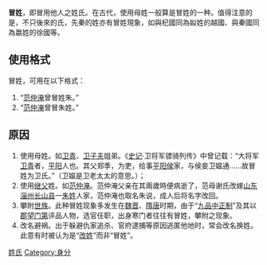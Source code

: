{{expand|time=2013-05-21T11:45:04+00:00}}
{{unreferenced|time=2013-05-21T11:45:04+00:00}}
'''冒姓'''，即冒用他人之姓氏。在古代，使用母姓一般算是冒姓的一种。值得注意的是，不只後來的氏，先秦的姓亦有冒姓現象，如與杞國同為姒姓的越國、與秦國同為嬴姓的徐國等。

== 使用格式 ==
冒姓，可用在以下格式：
#“[[范仲淹|范仲淹]]曾冒姓朱。”
#“[[范仲淹|范仲淹]]曾冒朱姓。”

== 原因 ==
# 使用母姓。如[[卫青|卫青]]、[[卫子夫|卫子夫]]姐弟。《[[史记|史记]]·卫将军骠骑列传》中曾记载：“大将军[[卫青|卫青]]者，[[平阳|平阳]]人也。其父郑季，为吏，给事[[平阳侯|平阳侯]]家，与侯妾卫媪通……故冒姓为卫氏。”（卫媪是卫老太太的意思。）；
# 使用[[继父|继父]]姓。如[[范仲淹|范仲淹]]。范仲淹父亲在其兩歲時便病逝了，范母谢氏改嫁[[山东|山东]][[淄州|淄州]][[长山县_(隋朝)|长山县]]一[[朱姓|朱姓]]人家，范仲淹也取名朱说，成人后将名字改回。
# 攀附[[世族|世族]]。此种冒姓现象多发生在[[魏晋|魏晋]]、[[隋唐|隋唐]]时期，由于“[[九品中正制|九品中正制]]”及其以[[郡望|郡望]][[门第|门第]]评品人物，选官任职，出身寒门者往往有冒姓，攀附之现象。
# 改名避祸。出于躲避仇家追杀、官府逮捕等原因逃匿他地时，常会改名换姓。此意有时被认为是“[[改姓|改姓]]”而非“冒姓”。

[[Category:姓氏|]]
[[Category:身分|Category:身分]]